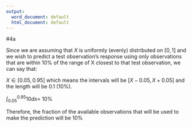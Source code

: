 ```yaml
---
output:
  word_document: default
  html_document: default
---
```

#4a

Since we are assuming that $X$ is uniformly (evenly) distributed on $[0,1]$ and we wish to predict a test observation's response using only observations that are within 10% of the range of X closest to that test observation, we can say that:

$X \in [0.05,0.95]$ which means the intervals will be $[X-0.05, X+0.05]$ and the length will be 0.1 (10%).

$\int_{0.05}^{0.95} 10dx =$ 10%

Therefore, the fraction of the available observations that will be used to make the prediction will be 10%

